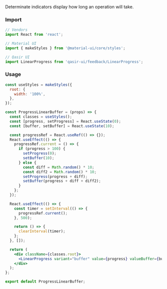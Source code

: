 
<Title>Circular determinate</Title>

<Subtitle>
Determinate indicators display how long an operation will take.
</Subtitle>

### Import
```js
// Vendors
import React from 'react';

// Material UI
import { makeStyles } from '@material-ui/core/styles';

// Qasir UI
import LinearProgress from 'qasir-ui/feedback/LinearProgress';
```

<h3 style={{marginBottom: 20}}>Usage</h3>

<ProgressLinearBuffer/>

```jsx
const useStyles = makeStyles({
  root: {
    width: '100%',
  },
});

const ProgressLinearBuffer = (props) => {
  const classes = useStyles();
  const [progress, setProgress] = React.useState(0);
  const [buffer, setBuffer] = React.useState(10);

  const progressRef = React.useRef(() => {});
  React.useEffect(() => {
    progressRef.current = () => {
      if (progress > 100) {
        setProgress(0);
        setBuffer(10);
      } else {
        const diff = Math.random() * 10;
        const diff2 = Math.random() * 10;
        setProgress(progress + diff);
        setBuffer(progress + diff + diff2);
      }
    };
  });

  React.useEffect(() => {
    const timer = setInterval(() => {
      progressRef.current();
    }, 500);

    return () => {
      clearInterval(timer);
    };
  }, []);

  return (
    <div className={classes.root}>
      <LinearProgress variant="buffer" value={progress} valueBuffer={buffer} />
    </div>
  );
};

export default ProgressLinearBuffer;
```